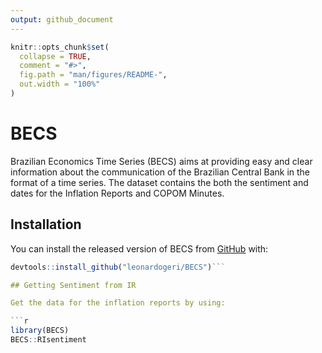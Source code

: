 ```yaml
---
output: github_document
---
```


```r
knitr::opts_chunk$set(
  collapse = TRUE,
  comment = "#>",
  fig.path = "man/figures/README-",
  out.width = "100%"
)
```
# BECS

<!-- badges: start -->
<!-- badges: end -->

Brazilian Economics Time Series (BECS) aims at providing easy and clear information about the communication of the Brazilian Central Bank in the format of a time series. The dataset contains the both the sentiment and dates for the Inflation Reports and COPOM Minutes.

## Installation

You can install the released version of BECS from [GitHub](https://github.com/leonardogeri/BECS) with:

``` r
devtools::install_github("leonardogeri/BECS")```

## Getting Sentiment from IR

Get the data for the inflation reports by using: 

```r
library(BECS)
BECS::RIsentiment
```

